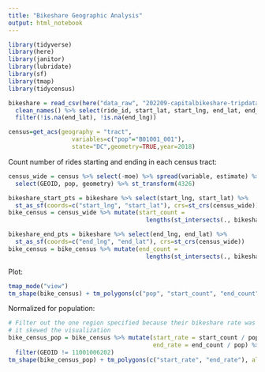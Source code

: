```yaml
---
title: "Bikeshare Geographic Analysis"
output: html_notebook
---
```


```r
library(tidyverse)
library(here)
library(janitor)
library(lubridate)
library(sf)
library(tmap)
library(tidycensus)

bikeshare = read_csv(here("data_raw", "202209-capitalbikeshare-tripdata.zip")) %>%
  clean_names() %>% select(ride_id, start_lat, start_lng, end_lat, end_lng) %>%
  filter(!is.na(end_lat), !is.na(end_lng))

census=get_acs(geography = "tract",
                  variables=c("pop"="B01001_001"),
                  state="DC",geometry=TRUE,year=2018)
```

Count number of rides starting and ending in each census tract:
```r
census_wide = census %>% select(-moe) %>% spread(variable, estimate) %>% 
  select(GEOID, pop, geometry) %>% st_transform(4326)

bikeshare_start_pts = bikeshare %>% select(start_lng, start_lat) %>% 
  st_as_sf(coords=c("start_lng", "start_lat"), crs=st_crs(census_wide))
bike_census = census_wide %>% mutate(start_count = 
                                       lengths(st_intersects(., bikeshare_start_pts)))

bikeshare_end_pts = bikeshare %>% select(end_lng, end_lat) %>% 
  st_as_sf(coords=c("end_lng", "end_lat"), crs=st_crs(census_wide))
bike_census = bike_census %>% mutate(end_count = 
                                       lengths(st_intersects(., bikeshare_end_pts)))
```


Plot:
```r
tmap_mode("view")
tm_shape(bike_census) + tm_polygons(c("pop", "start_count", "end_count"), alpha=.5)
```

Normalized for population:
```r
# Filter out the one region specified because their bikeshare rate was so high that
# it skewed the visualization
bike_census_pop = bike_census %>% mutate(start_rate = start_count / pop,
                                         end_rate = end_count / pop) %>%
  filter(GEOID != 11001006202)
tm_shape(bike_census_pop) + tm_polygons(c("start_rate", "end_rate"), alpha=.5)
```

